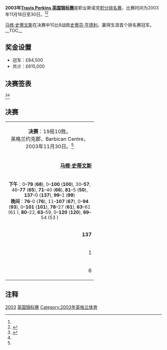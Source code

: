 {{noteTA
|G1=Snooker
}}
{{桌球大赛
|tournament_name=[[斯诺克英国锦标赛|Travis Perkins 英国锦标赛]]
|dates=2003年11月18日-30日
|venue=Barbican Centre
|location=[[约克郡|约克郡]]
|country={{ENG}}
|organisation=[[世界台联|世界台联]]
|format=[[斯诺克世界排名|积分排名赛]]
|Total prize fund=£615,000
|winners_share=£84,500
|highest_break=143
|winner={{flagicon|WAL}} [[马修·史蒂文斯|马修·史蒂文斯]]
|runner_up={{flagicon|SCO}} [[史蒂芬·亨德利|史蒂芬·亨德利]]
|score=10–8
|previous=[[2002年英国锦标赛|2002]]
|next=[[2004年英国锦标赛|2004]]}}
'''2003年[[斯诺克英国锦标赛|Travis Perkins 英国锦标赛]]'''是职业斯诺克[[斯诺克世界排名|积分排名赛]]，比赛时间为2003年11月18日至30日。<ref name="BBC"/><ref name="WWW Snooker">{{cite web|title=Travis Perkins UK Championship 2003|url=http://www.snooker.org/trn/0304/uk2003_res.shtml|publisher=WWW Snooker|accessdate=2 January 2011|archive-date=2010-12-17|archive-url=https://web.archive.org/web/20101217002756/http://www.snooker.org/TRN/0304/uk2003_res.shtml|dead-url=no}}</ref>

[[马修·史蒂文斯|马修·史蒂文斯]]在决赛中10比8战胜[[史蒂芬·亨德利|史蒂芬·亨德利]]，赢得生涯首个排名赛冠军。
__TOC__

==奖金设置==

*冠军：£84,500
*共计：£615,000
{{clear}}
==决赛签表==
<ref name="BBC">{{cite web|title=UK Championship results|url=http://news.bbc.co.uk/sport2/hi/other_sports/snooker/3277833.stm|publisher=[[BBC_Sport|BBC Sport]]|accessdate=2 January 2011|archive-date=2016-03-05|archive-url=https://web.archive.org/web/20160305225152/http://news.bbc.co.uk/sport2/hi/other_sports/snooker/3277833.stm|dead-url=no}}</ref><ref name="WWW Snooker"/>
{{48TeamBracket
| RD1=第1轮<br />17局9胜
| RD2=第2轮<br />17局9胜
| RD3=第3轮<br />17局9胜
| RD4=四分之一决赛<br />17局9胜
| RD5=半决赛<br />17局9胜
| RD6=决赛<br />19局10胜

| RD1-seed01=
| RD1-team01={{flagicon|ENG}} [[马克·塞尔比|马克·塞尔比]]
| RD1-score01=8
| RD1-seed02=
| RD1-team02={{nowrap|{{flagicon|IRL}} '''[[费加尔·奥布莱恩|费加尔·奥布莱恩]]'''}}
| RD1-score02='''9'''

| RD1-seed03=
| RD1-team03={{flagicon|SCO}} '''[[乔·亨利|乔·亨利]]'''
| RD1-score03='''9'''
| RD1-seed04=
| RD1-team04={{flagicon|ENG}} [[迈克尔·霍尔特|迈克尔·霍尔特]]
| RD1-score04=7

| RD1-seed05=
| RD1-team05={{flagicon|MLT}} '''[[托尼·德拉科|托尼·德拉科]]'''
| RD1-score05='''9'''
| RD1-seed06=
| RD1-team06={{flagicon|ENG}} [[罗瑞·麦克罗德|罗瑞·麦克罗德]]
| RD1-score06=8

| RD1-seed07=
| RD1-team07={{flagicon|ENG}} [[罗伯特·米尔金斯|罗伯特·米尔金斯]]
| RD1-score07=4
| RD1-seed08=
| RD1-team08={{flagicon|ENG}} '''[[奈吉尔·邦德|奈吉尔·邦德]]'''
| RD1-score08='''9'''

| RD1-seed09=
| RD1-team09={{flagicon|WAL}} [[安东尼·戴维斯|安东尼·戴维斯]]
| RD1-score09=8
| RD1-seed10=
| RD1-team10={{flagicon|SCO}} '''[[史蒂芬·马奎尔|史蒂芬·马奎尔]]'''
| RD1-score10='''9'''

| RD1-seed11=
| RD1-team11={{flagicon|ENG}} '''[[马克·金|马克·金]]'''
| RD1-score11='''9'''
| RD1-seed12=
| RD1-team12={{flagicon|CAN}} [[阿莱恩·罗比多|阿莱恩·罗比多]]
| RD1-score12=4

| RD1-seed13=
| RD1-team13={{flagicon|NIR}} [[乔·斯维尔|乔·斯维尔]]
| RD1-score13=4
| RD1-seed14=
| RD1-team14={{flagicon|NIR}} '''[[杰拉德·格林|杰拉德·格林]]'''
| RD1-score14='''9'''

| RD1-seed15=
| RD1-team15={{flagicon|FIN}} [[罗宾·赫尔|罗宾·赫尔]]
| RD1-score15=2
| RD1-seed16=
| RD1-team16={{flagicon|THA}} '''[[詹姆斯·瓦塔纳|詹姆斯·瓦塔纳]]'''
| RD1-score16='''9'''

| RD1-seed17=
| RD1-team17={{flagicon|ENG}} '''[[伊恩·麦克洛克|伊恩·麦克洛克]]'''
| RD1-score17='''9'''
| RD1-seed18=
| RD1-team18={{flagicon|ENG}} [[斯图尔特·佩特曼|斯图尔特·佩特曼]]
| RD1-score18=4

| RD1-seed19=
| RD1-team19={{flagicon|WAL}} '''[[多米尼克·戴尔|多米尼克·戴尔]]'''
| RD1-score19='''9'''
| RD1-seed20=
| RD1-team20={{flagicon|IRL}} [[乔·德兰尼|乔·德兰尼]]
| RD1-score20=3

| RD1-seed21=
| RD1-team21={{flagicon|SCO}} '''[[克里斯·斯莫|克里斯·斯莫]]'''
| RD1-score21='''9'''
| RD1-seed22=
| RD1-team22={{flagicon|ENG}} [[安迪·希克斯|安迪·希克斯]]
| RD1-score22=6

| RD1-seed23=
| RD1-team23={{flagicon|ENG}} [[安东尼·汉密尔顿|安东尼·汉密尔顿]]
| RD1-score23=7
| RD1-seed24=
| RD1-team24={{flagicon|ENG}} '''[[斯图尔特·宾汉姆|斯图尔特·宾汉姆]]'''
| RD1-score24='''9'''

| RD1-seed25=
| RD1-team25={{flagicon|ENG}} '''[[戴维·哈罗德|戴维·哈罗德]]'''
| RD1-score25='''9'''
| RD1-seed26=
| RD1-team26={{flagicon|ENG}} [[马克·戴维斯|马克·戴维斯]]
| RD1-score26=6

| RD1-seed27=
| RD1-team27={{flagicon|HKG}} [[傅家俊|傅家俊]]
| RD1-score27=1
| RD1-seed28=
| RD1-team28={{flagicon|ENG}} '''[[巴里·品吉斯|巴里·品吉斯]]'''
| RD1-score28='''9'''

| RD1-seed29=
| RD1-team29={{flagicon|ENG}} '''[[阿利斯特·卡特|阿利斯特·卡特]]'''
| RD1-score29='''9'''
| RD1-seed30=
| RD1-team30={{nowrap|{{flagicon|BEL}} [[布约恩·汉内维尔|布约恩·汉内维尔]]}}
| RD1-score30=3

| RD1-seed31=
| RD1-team31={{flagicon|ENG}} '''[[约翰·帕洛特|约翰·帕洛特]]'''
| RD1-score31='''9'''
| RD1-seed32=
| RD1-team32={{flagicon|ENG}} [[巴里·霍金斯|巴里·霍金斯]]
| RD1-score32=8

| RD2-seed01=
| RD2-team01={{flagicon|WAL}} [[马克·威廉姆斯|马克·威廉姆斯]]
| RD2-score01=7
| RD2-seed02=
| RD2-team02={{nowrap|{{flagicon|IRL}} '''[[费加尔·奥布莱恩|费加尔·奥布莱恩]]'''}}
| RD2-score02='''9'''

| RD2-seed03=
| RD2-team03={{flagicon|ENG}} '''[[吉米·怀特|吉米·怀特]]'''
| RD2-score03='''9'''
| RD2-seed04=
| RD2-team04={{flagicon|SCO}} [[乔·亨利|乔·亨利]]
| RD2-score04=5

| RD2-seed05=
| RD2-team05={{flagicon|ENG}} '''[[乔·佩里|乔·佩里]]'''
| RD2-score05='''9'''
| RD2-seed06=
| RD2-team06={{flagicon|MLT}} [[托尼·德拉科|托尼·德拉科]]
| RD2-score06=6

| RD2-seed07=
| RD2-team07={{flagicon|IRL}} [[肯·达赫迪|肯·达赫迪]]
| RD2-score07=7
| RD2-seed08=
| RD2-team08={{flagicon|ENG}} '''[[奈吉尔·邦德|奈吉尔·邦德]]'''
| RD2-score08='''9'''

| RD2-seed09=
| RD2-team09={{flagicon|ENG}} '''[[保罗·亨特|保罗·亨特]]'''
| RD2-score09='''9'''
| RD2-seed10=
| RD2-team10={{flagicon|SCO}} [[史蒂芬·马奎尔|史蒂芬·马奎尔]]
| RD2-score10=7

| RD2-seed11=
| RD2-team11={{flagicon|ENG}} [[大卫·格雷|大卫·格雷]]
| RD2-score11=8
| RD2-seed12=
| RD2-team12={{flagicon|ENG}} '''[[马克·金|马克·金]]'''
| RD2-score12='''9'''

| RD2-seed13=
| RD2-team13={{nowrap|{{flagicon|WAL}} '''[[马修·史蒂文斯|马修·史蒂文斯]]'''}}
| RD2-score13='''9'''
| RD2-seed14=
| RD2-team14={{flagicon|NIR}} [[杰拉德·格林|杰拉德·格林]]
| RD2-score14=7

| RD2-seed15=
| RD2-team15={{flagicon|SCO}} [[约翰·希金斯|约翰·希金斯]]
| RD2-score15=4
| RD2-seed16=
| RD2-team16={{flagicon|THA}} '''[[詹姆斯·瓦塔纳|詹姆斯·瓦塔纳]]'''
| RD2-score16='''9'''

| RD2-seed17=
| RD2-team17={{flagicon|ENG}} '''[[罗尼·奥沙利文|罗尼·奥沙利文]]'''
| RD2-score17='''9'''
| RD2-seed18=
| RD2-team18={{flagicon|ENG}} [[伊恩·麦克洛克|伊恩·麦克洛克]]
| RD2-score18=3

| RD2-seed19=
| RD2-team19={{flagicon|SCO}} '''[[艾伦·麦克马努斯|艾伦·麦克马努斯]]'''
| RD2-score19='''9'''
| RD2-seed20=
| RD2-team20={{flagicon|WAL}} [[多米尼克·戴尔|多米尼克·戴尔]]
| RD2-score20=7

| RD2-seed21=
| RD2-team21={{flagicon|AUS}} '''[[昆廷·汉恩|昆廷·汉恩]]'''
| RD2-score21='''9'''
| RD2-seed22=
| RD2-team22={{flagicon|SCO}} [[克里斯·斯莫|克里斯·斯莫]]
| RD2-score22=8

| RD2-seed23=
| RD2-team23={{flagicon|ENG}} '''[[彼得·艾伯顿|彼得·艾伯顿]]'''
| RD2-score23='''9'''
| RD2-seed24=
| RD2-team24={{flagicon|ENG}} [[斯图尔特·宾汉姆|斯图尔特·宾汉姆]]
| RD2-score24=2

| RD2-seed25=
| RD2-team25={{flagicon|ENG}} '''[[斯蒂芬·李|斯蒂芬·李]]'''
| RD2-score25='''9'''
| RD2-seed26=
| RD2-team26={{flagicon|ENG}} [[戴维·哈罗德|戴维·哈罗德]]
| RD2-score26=5

| RD2-seed27=
| RD2-team27={{flagicon|SCO}} [[格雷姆·多特|格雷姆·多特]]
| RD2-score27=6
| RD2-seed28=
| RD2-team28={{flagicon|ENG}} '''[[巴里·品吉斯|巴里·品吉斯]]'''
| RD2-score28='''9'''

| RD2-seed29=
| RD2-team29={{flagicon|ENG}} [[史蒂夫·戴维斯|史蒂夫·戴维斯]]
| RD2-score29=6
| RD2-seed30=
| RD2-team30={{flagicon|ENG}} '''[[阿利斯特·卡特|阿利斯特·卡特]]'''
| RD2-score30='''9'''

| RD2-seed31=
| RD2-team31={{flagicon|SCO}} '''[[史蒂芬·亨德利|史蒂芬·亨德利]]'''
| RD2-score31='''9'''
| RD2-seed32=
| RD2-team32={{flagicon|ENG}} [[约翰·帕洛特|约翰·帕洛特]]
| RD2-score32=5

| RD3-seed01=
| RD3-team01={{nowrap|{{flagicon|IRL}} [[费加尔·奥布莱恩|费加尔·奥布莱恩]]}}
| RD3-score01=7
| RD3-seed02=
| RD3-team02={{flagicon|ENG}} '''[[吉米·怀特|吉米·怀特]]'''
| RD3-score02='''9'''

| RD3-seed03=
| RD3-team03={{flagicon|ENG}} [[乔·佩里|乔·佩里]]
| RD3-score03=8
| RD3-seed04=
| RD3-team04={{flagicon|ENG}} '''[[奈吉尔·邦德|奈吉尔·邦德]]'''
| RD3-score04='''9'''

| RD3-seed05=
| RD3-team05={{flagicon|ENG}} '''[[保罗·亨特|保罗·亨特]]'''
| RD3-score05='''9'''
| RD3-seed06=
| RD3-team06={{flagicon|ENG}} [[马克·金|马克·金]]
| RD3-score06=8

| RD3-seed07=
| RD3-team07={{nowrap|{{flagicon|WAL}} '''[[马修·史蒂文斯|马修·史蒂文斯]]'''}}
| RD3-score07='''9'''
| RD3-seed08=
| RD3-team08={{flagicon|THA}} [[詹姆斯·瓦塔纳|詹姆斯·瓦塔纳]]
| RD3-score08=6

| RD3-seed09=
| RD3-team09={{flagicon|ENG}} '''[[罗尼·奥沙利文|罗尼·奥沙利文]]'''
| RD3-score09='''9'''
| RD3-seed10=
| RD3-team10={{flagicon|SCO}} [[艾伦·麦克马努斯|艾伦·麦克马努斯]]
| RD3-score10=5

| RD3-seed11=
| RD3-team11={{flagicon|AUS}} '''[[昆廷·汉恩|昆廷·汉恩]]'''
| RD3-score11='''9'''
| RD3-seed12=
| RD3-team12={{flagicon|ENG}} [[彼得·艾伯顿|彼得·艾伯顿]]
| RD3-score12=6

| RD3-seed13=
| RD3-team13={{flagicon|ENG}} [[斯蒂芬·李|斯蒂芬·李]]
| RD3-score13=6
| RD3-seed14=
| RD3-team14={{flagicon|ENG}} '''[[巴里·品吉斯|巴里·品吉斯]]'''
| RD3-score14='''9'''

| RD3-seed15=
| RD3-team15={{flagicon|ENG}} [[阿利斯特·卡特|阿利斯特·卡特]]
| RD3-score15=8
| RD3-seed16=
| RD3-team16={{flagicon|SCO}} '''[[史蒂芬·亨德利|史蒂芬·亨德利]]'''
| RD3-score16='''9'''

| RD4-seed01=
| RD4-team01={{flagicon|ENG}} '''[[吉米·怀特|吉米·怀特]]'''
| RD4-score01='''9'''
| RD4-seed02=
| RD4-team02={{flagicon|ENG}} [[奈吉尔·邦德|奈吉尔·邦德]]
| RD4-score02=3

| RD4-seed03=
| RD4-team03={{flagicon|ENG}} [[保罗·亨特|保罗·亨特]]
| RD4-score03=3
| RD4-seed04=
| RD4-team04={{nowrap|{{flagicon|WAL}} '''[[马修·史蒂文斯|马修·史蒂文斯]]'''}}
| RD4-score04='''9'''

| RD4-seed05=
| RD4-team05={{flagicon|ENG}} '''[[罗尼·奥沙利文|罗尼·奥沙利文]]'''
| RD4-score05='''9'''
| RD4-seed06=
| RD4-team06={{flagicon|AUS}} [[昆廷·汉恩|昆廷·汉恩]]
| RD4-score06=3

| RD4-seed07=
| RD4-team07={{flagicon|ENG}} [[巴里·品吉斯|巴里·品吉斯]]
| RD4-score07=3
| RD4-seed08=
| RD4-team08={{flagicon|SCO}} '''[[史蒂芬·亨德利|史蒂芬·亨德利]]'''
| RD4-score08='''9'''

| RD5-seed01=
| RD5-team01={{flagicon|ENG}} [[吉米·怀特|吉米·怀特]]
| RD5-score01=7
| RD5-seed02=
| RD5-team02={{nowrap|{{flagicon|WAL}} '''[[马修·史蒂文斯|马修·史蒂文斯]]'''}}
| RD5-score02='''9'''

| RD5-seed03=
| RD5-team03={{flagicon|ENG}} [[罗尼·奥沙利文|罗尼·奥沙利文]]
| RD5-score03=4
| RD5-seed04=
| RD5-team04={{flagicon|SCO}} '''[[史蒂芬·亨德利|史蒂芬·亨德利]]'''
| RD5-score04='''9'''

| RD6-seed01=
| RD6-team01={{nowrap|{{flagicon|WAL}} '''[[马修·史蒂文斯|马修·史蒂文斯]]'''}}
| RD6-score01='''10'''
| RD6-seed02=
| RD6-team02={{flagicon|SCO}} [[史蒂芬·亨德利|史蒂芬·亨德利]]
| RD6-score02=8
}}

==决赛==
{| class="wikitable" style="font-size: 95%; margin: 1em auto 1em auto;"
|-
| colspan="3" align="center" bgcolor="#ffd700" | '''决赛'''：19局10胜。<br />英格兰约克郡，Barbican Centre，2003年11月30日。<ref name="WWW Snooker"/>
|-
| width = "270" align="right" | '''[[马修·史蒂文斯|马修·史蒂文斯]]'''<br />{{WAL}}
| width = "100" align="center" | '''10'''–8
| width = "270" align="left"| [[史蒂芬·亨德利|史蒂芬·亨德利]]<br />{{SCO}}
|-
| colspan="3" align="center" style="font-size: 90%" | '''下午'''：0–'''79''' ('''68'''), 0–'''100''' ('''100'''), 30–'''57''', 46–'''77''' ('''65'''), '''71'''–40 ('''66'''), '''81'''–5 ('''50'''), '''137'''–0 ('''137'''), '''99'''–1 ('''99''')<br />'''晚间'''：'''76'''–0 ('''76'''), 11–'''107''' ('''67'''), 0–'''94''' ('''93'''), 0–'''101''' ('''101'''), '''78'''–27 ('''61'''), '''63'''–61 (61<!--HEN-->), '''80'''–22, '''63'''–59, 0–'''120''' ('''120'''), '''69'''–54 (53<!--HEN-->)
|-
| align="right" | '''137'''
| align="center" | 单杆最高
| 120
|-
| align="right" | 1
| align="center" | 单杆过百
| '''3'''
|-
| align="right" | 6
| align="center" | 单杆50+
| '''9'''
|}

==注释==
{{reflist}}

{{斯诺克赛季03-04}}
{{UK Championship (snooker)}}

[[Category:斯诺克英国锦标赛|2003]]
[[Category:2003年斯诺克|英国锦标赛]]
[[Category:2003年英格兰体育|Category:2003年英格兰体育]]
